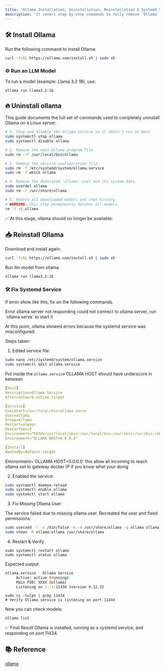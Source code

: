 ```yaml
---
title: "Ollama Installation, Uninstallation, Reinstallation & Systemd Service Fix Guide"
description: "It covers step-by-step commands to fully remove `Ollama`, reinstall it, configure the ollama user, and ensure the service runs properly in the background using `systemctl`."
---
```


## 🛠️ Install Ollama

Run the following command to install Ollama:

```bash
curl -fsSL https://ollama.com/install.sh | sudo sh
```

### ⚙️ Run an LLM Model

To run a model (example: Llama 3.2 1B), use:

```
ollama run llama3.2:1b
```

## 🔥 Uninstall ollama

This guide documents the full set of commands used to completely uninstall Ollama on a Linux server.

```bash
# 1. Stop and disable the Ollama service so it doesn't run on boot
sudo systemctl stop ollama
sudo systemctl disable ollama

# 2. Remove the main Ollama program file
sudo rm -rf /usr/local/bin/ollama

# 3. Remove the service configuration file
sudo rm -f /etc/systemd/system/ollama.service
sudo rm -f which ollama

# 4. Remove the dedicated 'ollama' user and its system data
sudo userdel ollama
sudo rm -r /usr/share/ollama

# 5. Remove all downloaded models and chat history
# WARNING: This step permanently deletes all models.
rm -r ~/.ollama
```

✅ At this stage, ollama should no longer be available:

## 📥 Reinstall Ollama

Download and install again:

```bash
curl -fsSL https://ollama.com/install.sh | sudo sh
```

Run llm model from ollama

```bash
ollama run llama3.2:1b
```

### 🛠️ Fix Systemd Service

If error show like this, fix on the following commands.

<Callout type="error">
  Error ollama server not responding could not connect to ollama server, run
  `ollama serve` to start it
</Callout>

At this point, ollama showed errors because the systemd service was misconfigured.

Steps taken:

1. Edited service file:

```bash
sudo nano /etc/systemd/system/ollama.service
sudo systemctl edit ollama.service 
```

Put inside the `ollama.service`
<Callout>
  OLLAMA HOST should have underscore in between
</Callout>

```yaml
[Unit]
Description=Ollama Service
After=network-online.target

[Service]
ExecStart=/usr/local/bin/ollama serve
User=ollama
Group=ollama
Restart=always
RestartSec=3
Environment="PATH=/usr/local/sbin:/usr/local/bin:/usr/sbin:/usr/bin:/sbin:/bin:/usr/games:/usr/local/games:/snap/bin"
Environment="OLLAMA HOST=0.0.0.0"

[Install]
WantedBy=default.target
```

<Callout type="warning">
  Environment=`OLLAMA HOST=0.0.0.0` this allow all incoming to reach ollama set
  to gateway docker IP if you know what your doing
</Callout>

2. Enabled the service:

```bash
sudo systemctl daemon-reload
sudo systemctl enable ollama
sudo systemctl start ollama
```

3. Fix Missing Ollama User

The service failed due to missing ollama user.
Recreated the user and fixed permissions:

```bash
sudo useradd -r -s /bin/false -m -d /usr/share/ollama -g ollama ollama
sudo chown -R ollama:ollama /usr/share/ollama
```

4. Restart & Verify

```
sudo systemctl restart ollama
sudo systemctl status ollama
```

Expected output:

```bash
ollama.service - Ollama Service
     Active: active (running)
     Main PID: XXXX (ollama)
     Listening on [::]:11434 (version 0.12.3)
```

```
sudo ss -tulpn | grep 11434
# Verify Ollama service is listening on port 11434
```

Now you can check models:

```bash
ollama list
```

✅ Final Result
Ollama is installed, running as a systemd service, and responding on port 11434.

## 📚 Reference

[ollama](https://ollama.com/download/linux)

